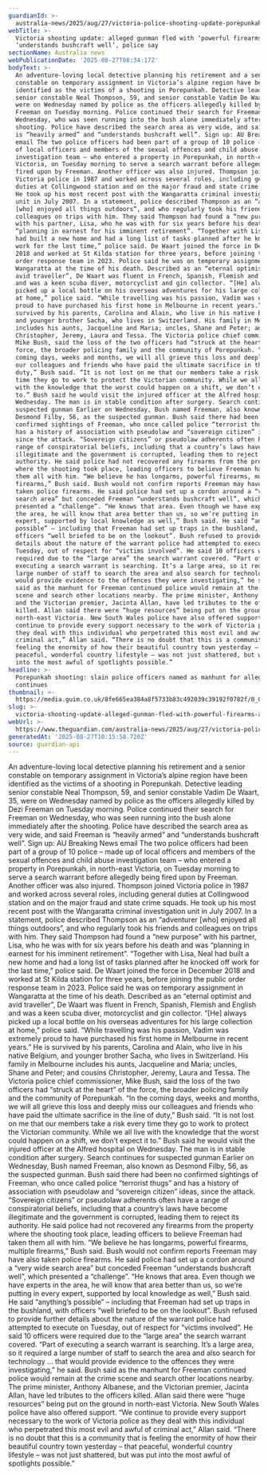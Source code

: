 ```yaml
---
guardianId: >-
  australia-news/2025/aug/27/victoria-police-shooting-update-porepunkah-alleged-suspect-gunman-bush-high-country-ntwnfb
webTitle: >-
  Victoria shooting update: alleged gunman fled with ‘powerful firearms’ and
  ‘understands bushcraft well’, police say
sectionName: Australia news
webPublicationDate: '2025-08-27T08:34:17Z'
bodyText: >-
  An adventure-loving local detective planning his retirement and a senior
  constable on temporary assignment in Victoria’s alpine region have been
  identified as the victims of a shooting in Porepunkah. Detective leading
  senior constable Neal Thompson, 59, and senior constable Vadim De Waart, 35,
  were on Wednesday named by police as the officers allegedly killed by Dezi
  Freeman on Tuesday morning. Police continued their search for Freeman on
  Wednesday, who was seen running into the bush alone immediately after the
  shooting. Police have described the search area as very wide, and said Freeman
  is “heavily armed” and “understands bushcraft well”. Sign up: AU Breaking News
  email The two police officers had been part of a group of 10 police – made up
  of local officers and members of the sexual offences and child abuse
  investigation team – who entered a property in Porepunkah, in north-east
  Victoria, on Tuesday morning to serve a search warrant before allegedly being
  fired upon by Freeman. Another officer was also injured. Thompson joined
  Victoria police in 1987 and worked across several roles, including general
  duties at Collingwood station and on the major fraud and state crime squads.
  He took up his most recent post with the Wangaratta criminal investigation
  unit in July 2007. In a statement, police described Thompson as an “adventurer
  [who] enjoyed all things outdoors”, and who regularly took his friends and
  colleagues on trips with him. They said Thompson had found a “new purpose”
  with his partner, Lisa, who he was with for six years before his death and was
  “planning in earnest for his imminent retirement”. “Together with Lisa, Neal
  had built a new home and had a long list of tasks planned after he knocked off
  work for the last time,” police said. De Waart joined the force in December
  2018 and worked at St Kilda station for three years, before joining the public
  order response team in 2023. Police said he was on temporary assignment in
  Wangaratta at the time of his death. Described as an “eternal optimist and
  avid traveller”, De Waart was fluent in French, Spanish, Flemish and English
  and was a keen scuba diver, motorcyclist and gin collector. “[He] always
  picked up a local bottle on his overseas adventures for his large collection
  at home,” police said. “While travelling was his passion, Vadim was extremely
  proud to have purchased his first home in Melbourne in recent years.” He is
  survived by his parents, Carolina and Alain, who live in his native Belgium,
  and younger brother Sacha, who lives in Switzerland. His family in Melbourne
  includes his aunts, Jacqueline and Maria; uncles, Shane and Peter; and cousins
  Christopher, Jeremy, Laura and Tessa. The Victoria police chief commissioner,
  Mike Bush, said the loss of the two officers had “struck at the heart” of the
  force, the broader policing family and the community of Porepunkah. “In the
  coming days, weeks and months, we will all grieve this loss and deeply miss
  our colleagues and friends who have paid the ultimate sacrifice in the line of
  duty,” Bush said. “It is not lost on me that our members take a risk every
  time they go to work to protect the Victorian community. While we all live
  with the knowledge that the worst could happen on a shift, we don’t expect it
  to.” Bush said he would visit the injured officer at the Alfred hospital on
  Wednesday. The man is in stable condition after surgery. Search continues for
  suspected gunman Earlier on Wednesday, Bush named Freeman, also known as
  Desmond Filby, 56, as the suspected gunman. Bush said there had been no
  confirmed sightings of Freeman, who once called police “terrorist thugs” and
  has a history of association with pseudolaw and “sovereign citizen” ideas,
  since the attack. “Sovereign citizens” or pseudolaw adherents often have a
  range of conspiratorial beliefs, including that a country’s laws have become
  illegitimate and the government is corrupted, leading them to reject its
  authority. He said police had not recovered any firearms from the property
  where the shooting took place, leading officers to believe Freeman had taken
  them all with him. “We believe he has longarms, powerful firearms, multiple
  firearms,” Bush said. Bush would not confirm reports Freeman may have also
  taken police firearms. He said police had set up a cordon around a “very wide
  search area” but conceded Freeman “understands bushcraft well”, which
  presented a “challenge”. “He knows that area. Even though we have experts in
  the area, he will know that area better than us, so we’re putting in every
  expert, supported by local knowledge as well,” Bush said. He said “anything’s
  possible” – including that Freeman had set up traps in the bushland, with
  officers “well briefed to be on the lookout”. Bush refused to provide further
  details about the nature of the warrant police had attempted to execute on
  Tuesday, out of respect for “victims involved”. He said 10 officers were
  required due to the “large area” the search warrant covered. “Part of
  executing a search warrant is searching. It’s a large area, so it required a
  large number of staff to search the area and also search for technology … that
  would provide evidence to the offences they were investigating,” he said. Bush
  said as the manhunt for Freeman continued police would remain at the crime
  scene and search other locations nearby. The prime minister, Anthony Albanese,
  and the Victorian premier, Jacinta Allan, have led tributes to the officers
  killed. Allan said there were “huge resources” being put on the ground in
  north-east Victoria. New South Wales police have also offered support. “We
  continue to provide every support necessary to the work of Victoria police as
  they deal with this individual who perpetrated this most evil and awful of
  criminal act,” Allan said. “There is no doubt that this is a community that is
  feeling the enormity of how their beautiful country town yesterday – that
  peaceful, wonderful country lifestyle – was not just shattered, but was put
  into the most awful of spotlights possible.”
headline: >-
  Porepunkah shooting: slain police officers named as manhunt for alleged killer
  continues
thumbnail: >-
  https://media.guim.co.uk/8fe665ea384a8f5733b83c492039c39192f0782f/0_0_5000_4000/500.jpg
slug: >-
  victoria-shooting-update-alleged-gunman-fled-with-powerful-firearms-and-understands-bushcraft-well-police-say
webUrl: >-
  https://www.theguardian.com/australia-news/2025/aug/27/victoria-police-shooting-update-porepunkah-alleged-suspect-gunman-bush-high-country-ntwnfb
generatedAt: '2025-08-27T10:15:58.720Z'
source: guardian-api
---
```

An adventure-loving local detective planning his retirement and a senior constable on temporary assignment in Victoria’s alpine region have been identified as the victims of a shooting in Porepunkah. Detective leading senior constable Neal Thompson, 59, and senior constable Vadim De Waart, 35, were on Wednesday named by police as the officers allegedly killed by Dezi Freeman on Tuesday morning. Police continued their search for Freeman on Wednesday, who was seen running into the bush alone immediately after the shooting. Police have described the search area as very wide, and said Freeman is “heavily armed” and “understands bushcraft well”. Sign up: AU Breaking News email The two police officers had been part of a group of 10 police – made up of local officers and members of the sexual offences and child abuse investigation team – who entered a property in Porepunkah, in north-east Victoria, on Tuesday morning to serve a search warrant before allegedly being fired upon by Freeman. Another officer was also injured. Thompson joined Victoria police in 1987 and worked across several roles, including general duties at Collingwood station and on the major fraud and state crime squads. He took up his most recent post with the Wangaratta criminal investigation unit in July 2007. In a statement, police described Thompson as an “adventurer [who] enjoyed all things outdoors”, and who regularly took his friends and colleagues on trips with him. They said Thompson had found a “new purpose” with his partner, Lisa, who he was with for six years before his death and was “planning in earnest for his imminent retirement”. “Together with Lisa, Neal had built a new home and had a long list of tasks planned after he knocked off work for the last time,” police said. De Waart joined the force in December 2018 and worked at St Kilda station for three years, before joining the public order response team in 2023. Police said he was on temporary assignment in Wangaratta at the time of his death. Described as an “eternal optimist and avid traveller”, De Waart was fluent in French, Spanish, Flemish and English and was a keen scuba diver, motorcyclist and gin collector. “[He] always picked up a local bottle on his overseas adventures for his large collection at home,” police said. “While travelling was his passion, Vadim was extremely proud to have purchased his first home in Melbourne in recent years.” He is survived by his parents, Carolina and Alain, who live in his native Belgium, and younger brother Sacha, who lives in Switzerland. His family in Melbourne includes his aunts, Jacqueline and Maria; uncles, Shane and Peter; and cousins Christopher, Jeremy, Laura and Tessa. The Victoria police chief commissioner, Mike Bush, said the loss of the two officers had “struck at the heart” of the force, the broader policing family and the community of Porepunkah. “In the coming days, weeks and months, we will all grieve this loss and deeply miss our colleagues and friends who have paid the ultimate sacrifice in the line of duty,” Bush said. “It is not lost on me that our members take a risk every time they go to work to protect the Victorian community. While we all live with the knowledge that the worst could happen on a shift, we don’t expect it to.” Bush said he would visit the injured officer at the Alfred hospital on Wednesday. The man is in stable condition after surgery. Search continues for suspected gunman Earlier on Wednesday, Bush named Freeman, also known as Desmond Filby, 56, as the suspected gunman. Bush said there had been no confirmed sightings of Freeman, who once called police “terrorist thugs” and has a history of association with pseudolaw and “sovereign citizen” ideas, since the attack. “Sovereign citizens” or pseudolaw adherents often have a range of conspiratorial beliefs, including that a country’s laws have become illegitimate and the government is corrupted, leading them to reject its authority. He said police had not recovered any firearms from the property where the shooting took place, leading officers to believe Freeman had taken them all with him. “We believe he has longarms, powerful firearms, multiple firearms,” Bush said. Bush would not confirm reports Freeman may have also taken police firearms. He said police had set up a cordon around a “very wide search area” but conceded Freeman “understands bushcraft well”, which presented a “challenge”. “He knows that area. Even though we have experts in the area, he will know that area better than us, so we’re putting in every expert, supported by local knowledge as well,” Bush said. He said “anything’s possible” – including that Freeman had set up traps in the bushland, with officers “well briefed to be on the lookout”. Bush refused to provide further details about the nature of the warrant police had attempted to execute on Tuesday, out of respect for “victims involved”. He said 10 officers were required due to the “large area” the search warrant covered. “Part of executing a search warrant is searching. It’s a large area, so it required a large number of staff to search the area and also search for technology … that would provide evidence to the offences they were investigating,” he said. Bush said as the manhunt for Freeman continued police would remain at the crime scene and search other locations nearby. The prime minister, Anthony Albanese, and the Victorian premier, Jacinta Allan, have led tributes to the officers killed. Allan said there were “huge resources” being put on the ground in north-east Victoria. New South Wales police have also offered support. “We continue to provide every support necessary to the work of Victoria police as they deal with this individual who perpetrated this most evil and awful of criminal act,” Allan said. “There is no doubt that this is a community that is feeling the enormity of how their beautiful country town yesterday – that peaceful, wonderful country lifestyle – was not just shattered, but was put into the most awful of spotlights possible.”

